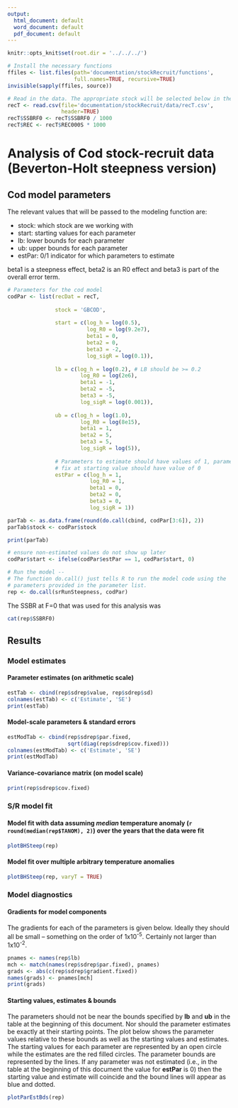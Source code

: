 ```yaml
---
output:
  html_document: default
  word_document: default
  pdf_document: default
---
```


```r
knitr::opts_knit$set(root.dir = '../../../')
```

```r
# Install the necessary functions
ffiles <- list.files(path='documentation/stockRecruit/functions', 
                     full.names=TRUE, recursive=TRUE)
invisible(sapply(ffiles, source))

# Read in the data. The appropriate stock will be selected below in the model function.
recT <- read.csv(file='documentation/stockRecruit/data/recT.csv', 
                 header=TRUE)
recT$SSBRF0 <- recT$SSBRF0 / 1000
recT$REC <- recT$REC000S * 1000
```

# Analysis of Cod stock-recruit data (Beverton-Holt steepness version)

## Cod model parameters
The relevant values that will be passed to the modeling function are:

* stock: which stock are we working with
* start: starting values for each parameter
* lb: lower bounds for each parameter
* ub: upper bounds for each parameter
* estPar: 0/1 indicator for which parameters to estimate

beta1 is a steepness effect, beta2 is an R0 effect and beta3 is part of the overall error term.
```r

# Parameters for the cod model
codPar <- list(recDat = recT,
               
               stock = 'GBCOD',
            
               start = c(log_h = log(0.5),
                         log_R0 = log(9.2e7),
                         beta1 = 0,
                         beta2 = 0,
                         beta3 = -2,
                         log_sigR = log(0.1)),
            
               lb = c(log_h = log(0.2), # LB should be >= 0.2
                       log_R0 = log(2e6),
                       beta1 = -1,
                       beta2 = -5,
                       beta3 = -5,
                       log_sigR = log(0.001)),
            
               ub = c(log_h = log(1.0),
                       log_R0 = log(8e15),
                       beta1 = 1,
                       beta2 = 5,
                       beta3 = 5,
                       log_sigR = log(5)),
               
               # Parameters to estimate should have values of 1, parameters to
               # fix at starting value should have value of 0
               estPar = c(log_h = 1, 
                          log_R0 = 1, 
                          beta1 = 0, 
                          beta2 = 0, 
                          beta3 = 0, 
                          log_sigR = 1))

parTab <- as.data.frame(round(do.call(cbind, codPar[3:6]), 2))
parTab$stock <- codPar$stock

print(parTab)

```

```r
# ensure non-estimated values do not show up later
codPar$start <- ifelse(codPar$estPar == 1, codPar$start, 0)
```


```r
# Run the model -- 
# The function do.call() just tells R to run the model code using the 
# parameters provided in the parameter list.
rep <- do.call(srRunSteepness, codPar)
```

The SSBR at F=0 that was used for this analysis was
```R
cat(rep$SSBRF0)
```

## Results

### Model estimates

#### Parameter estimates (on arithmetic scale)
```r
estTab <- cbind(rep$sdrep$value, rep$sdrep$sd)
colnames(estTab) <- c('Estimate', 'SE')
print(estTab)
```

#### Model-scale parameters & standard errors
```r
estModTab <- cbind(rep$sdrep$par.fixed,
                   sqrt(diag(rep$sdrep$cov.fixed)))
colnames(estModTab) <- c('Estimate', 'SE')
print(estModTab)
```

#### Variance-covariance matrix (on model scale)
```r
print(rep$sdrep$cov.fixed)
```

### S/R model fit
#### Model fit with data assuming *median* temperature anomaly (`r round(median(rep$TANOM), 2) `) over the years that the data were fit

```r
plotBHSteep(rep)
```

#### Model fit over multiple arbitrary temperature anomalies
```r
plotBHSteep(rep, varyT = TRUE)
```

### Model diagnostics

#### Gradients for model components
The gradients for each of the parameters is given below. Ideally they should all be small -- something on the order of 1x10^-5^. Certainly not larger than 1x10^-2^.
```r
pnames <- names(rep$lb)
mch <- match(names(rep$sdrep$par.fixed), pnames)
grads <- abs(c(rep$sdrep$gradient.fixed))
names(grads) <- pnames[mch]
print(grads)
```

#### Starting values, estimates & bounds
The parameters should not be near the bounds specified by  **lb** and **ub** in the table at the beginning of this document. Nor should the parameter estimates be exactly at their starting points. The plot below shows the parameter values relative to these bounds as well as the starting values and estimates. The starting values for each parameter are represented by an open circle while the estimates are the red filled circles. The parameter bounds are represented by the lines. If any parameter was not estimated (i.e., in the table at the beginning of this document the value for **estPar** is 0) then the starting value and estimate will coincide and the bound lines will appear as blue and dotted.

```r
plotParEstBds(rep)
```








